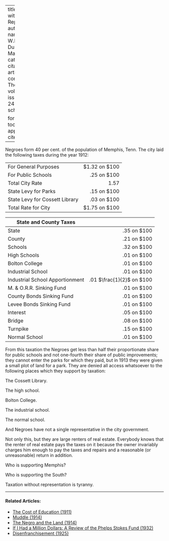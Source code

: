 
---
title: 'Taxation without Representation'
author:
  - name:
      given: W.E.B.
      family: Du Bois
date: Mar. 1914
categories: 
  - ""
citation: 
  type: article-journal
  container-title: The Crisis
  volume: 7
  issue: 5
  page: 240
google-scholar: true

format:
  html:
    toc: false
    appendix-cite-as: display
---



Negroes form 40 per cent. of the population of Memphis, Tenn. The city laid the following taxes during the year 1912:

|                                |               |
|--------------------------------|--------------:|
| For General Purposes           | $1.32 on $100 |
| For Public Schools             |   .25 on $100 |
|      Total City Rate           | 1.57          |
| State Levy for Parks           |   .15 on $100 |
| State Levy for Cossett Library |   .03 on $100 |
|      Total Rate for City       | $1.75 on $100 |

| State and County Taxes          |             |
|---------------------------------|------------:|
| State                           | .35 on $100 |
| County                          | .21 on $100 |
| Schools                         | .32 on $100 |
| High Schools                    | .01 on $100 |
| Bolton College                  | .01 on $100 |
| Industrial School               | .01 on $100 |
| Industrial School Apportionment | .01 $\frac{1}{2}$ on $100 |
| M. & O.R.R. Sinking Fund        | .01 on $100 |
| County Bonds Sinking Fund       | .01 on $100 |
| Levee Bonds Sinking Fund        | .01 on $100 |
| Interest                        | .05 on $100 |
| Bridge                          | .08 on $100 |
| Turnpike                        | .15 on $100 |
| Normal School                   | .01 on $100 |

From this taxation the Negroes get less than half their proportionate share for public schools and not one-fourth their share of public improvements; they cannot enter the parks for which they paid, but in 1913 they were given a small plot of land for a park. They are denied all access whatsoever to the following places which they support by taxation: 

The Cossett Library. 

The high school. 

Bolton College. 

The industrial school. 

The normal school. 

And Negroes have not a single representative in the city government. 

Not only this, but they are large renters of real estate. Everybody knows that the renter of real estate pays the taxes on it because the owner invariably charges him enough to pay the taxes and repairs and a reasonable (or unreasonable) return in addition.

Who is supporting Memphis? 

Who is supporting the South? 

Taxation without representation is tyranny.

<!-- Similar articles start here -->
<div  class="clear-wrap"></div>
<hr>
#### Related Articles:

* [The Cost of Education (1911)](/Volumes/03/02/cost_of_education.html)
* [Muddle (1914)](/Volumes/08/04/muddle.html)
* [The Negro and the Land (1914)](/Volumes/07/04/negro_land.html)
* [If I Had a Million Dollars: A Review of the Phelps Stokes Fund (1932)](/Volumes/39/11/million_dollars.html)
* [Disenfranchisement (1925)](/Volumes/30/02/disenfranchisement.html)

<!-- Similar articles end here -->